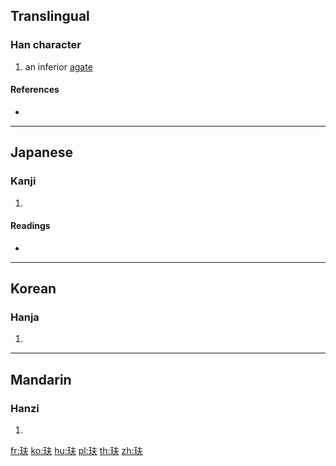 {{character info/new}}
==Translingual==

===Han character===
{{Han char|rn=96|rad=玉|as=04|sn=8|four=|canj=MGQO}}

# an inferior [[agate]]

====References====
* {{Han ref|kx=0727.300|dkj=20857|dj=1140.010|hdz=21103.030|uh=739E|ud=29598}}

----

==Japanese==

===Kanji===
{{ja-kanji|grade=|rs=玉04}}

# {{defn|lang=ja|sort=玉04}}

====Readings====
* {{ja-readings|on=[[ふ]] (fu)|kun=}}

----

==Korean==

===Hanja===
{{ko-hanja|hangeul=부|eumhun=|rv=bu|mr=pu|y=pu}}

# {{defn|lang=ko|sort=玉04}}

----

==Mandarin==

===Hanzi===
{{cmn-hanzi|pin=[[fū]] ([[fu1]])|wg=fu<sup>1</sup>}}

# {{defn|lang=cmn|sort=玉04}}

[[fr:玞]]
[[ko:玞]]
[[hu:玞]]
[[pl:玞]]
[[th:玞]]
[[zh:玞]]